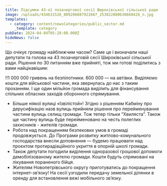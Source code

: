 ```yaml
---
title: Підсумки 43-ої позачергової сесії Широківської сільської ради
image: /uploads/434631526_809206887922667_253822880638668426_n.jpg
templates:
  - category: content/newsCategories/public_sector.md
    _template: category
pubDate: 2024-04-04T05:28:00.000Z
hideNews: false
---
```


Що очікує громаду найближчим часом? Саме це і визначали наші депутати та голова на 43 позачерговій сесії Широківської сільської ради. Рішення по 30 питанням вже прийняті, тож ми готові поділитись з вами найцікавішим:

‼️1 000 000 гривень на безпілотники. 600 000 — на автівки. Виділяємо кошти для військової частини, яка звернулась до нас з таким проханням. І ще один мільйон громада виділить для фінансування спільних обласних заходів оборонного спрямування.

* Більше ніякої вулиці «Ізвілістой»! Згідно з рішенням Кабміну про дерусифікацію назв вулиць прийняли рішення про перейменування частини вулиць селищ громади. Тож тепер тільки “Хвиляста”. Також ще частину вулиць буде перейменовано на честь полеглих захисників - жителів громади.
* Робота над покращенням безпекових умов в громаді продовжується. До Програми розвитку житлово-комунального господарства внесли доповнення — будемо працювати над проєктом протирадіаційного укриття в опорній школі громади.
* Також депутати погодили виділення одноразової грошової допомоги демобілізованому жителю громади. Кошти будуть спрямовані на лікування пораненого бійця.
* Жителям Новопетрівського округу приготуватись до покращення інтернет-зв’язку! На сесії узгодили передачу земельної ділянки в оренду для встановлення вежі мобільного зв’язку.
